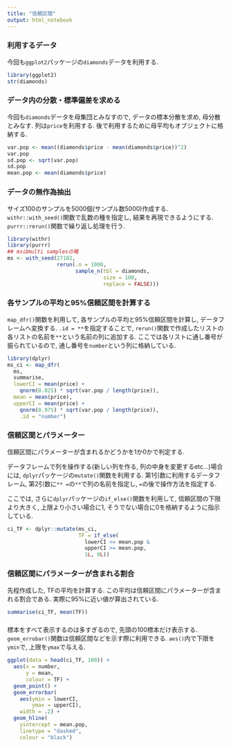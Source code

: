 ```yaml
---
title: "信頼区間"
output: html_notebook
---
```


### 利用するデータ

今回も`ggplot2`パッケージの`diamonds`データを利用する.

```r
library(ggplot2)
str(diamonds)
```

### データ内の分散・標準偏差を求める

今回も`diamonds`データを母集団とみなすので, データの標本分散を求め, 母分散とみなす.
列は`price`を利用する.
後で利用するために母平均もオブジェクトに格納する.
    
```r
var.pop <- mean((diamonds$price - mean(diamonds$price))^2)
var.pop
sd.pop <- sqrt(var.pop)
sd.pop
mean.pop <- mean(diamonds$price)
```

### データの無作為抽出

サイズ100のサンプルを5000個(サンプル数5000)作成する.
`withr::with_seed()`関数で乱数の種を指定し, 結果を再現できるようにする.
`purrr::rerun()`関数で繰り返し処理を行う.

```r
library(withr)
library(purrr)
## msはmulti samplesの略
ms <- with_seed(27182,
                rerun(.n = 1000,
                      sample_n(tbl = diamonds,
                               size = 100,
                               replace = FALSE)))
```

### 各サンプルの平均と95%信頼区間を計算する

`map_dfr()`関数を利用して, 各サンプルの平均と95%信頼区間を計算し, データフレームへ変換する.
`.id = **`を指定することで, `rerun()`関数で作成したリストの各リストの名前を`**`という名前の列に追加する.
ここでは各リストに通し番号が振られているので, 通し番号を`number`という列に格納している.

```r
library(dplyr)
ms_ci <- map_dfr(
  ms,
  summarise,
  lowerCI = mean(price) + 
    qnorm(0.025) * sqrt(var.pop / length(price)),
  mean = mean(price),
  upperCI = mean(price) + 
    qnorm(0.975) * sqrt(var.pop / length(price)),
    .id = "number")
```

### 信頼区間とパラメーター

信頼区間にパラメーターが含まれるかどうかを1か0かで判定する.

データフレームで列を操作する(新しい列を作る, 列の中身を変更するetc...)場合には, `dplyr`パッケージの`mutate()`関数を利用する.
第1引数に利用するデータフレーム, 第2引数に`** =`の`**`で列の名前を指定し, `=`の後で操作方法を指定する.

ここでは, さらに`dplyr`パッケージの`if_else()`関数を利用して, 信頼区間の下限より大きく, 上限より小さい場合に1, そうでない場合に0を格納するように指示している.

```r
ci_TF <- dplyr::mutate(ms_ci, 
                       TF = if_else(
                         lowerCI <= mean.pop &
                         upperCI >= mean.pop, 
                         1L, 0L))
```

### 信頼区間にパラメーターが含まれる割合

先程作成した, TFの平均を計算する.
この平均は信頼区間にパラメーターが含まれる割合である.
実際に95%に近い値が算出されている.

```r
summarise(ci_TF, mean(TF))
```

### 

標本をすべて表示するのは多すぎるので, 先頭の100標本だけ表示する.
`geom_errobar()`関数は信頼区間などを示す際に利用できる.
`aes()`内で下限を`ymin`で, 上限を`ymax`で与える.

```r
ggplot(data = head(ci_TF, 100)) +
  aes(x = number, 
      y = mean,
      colour = TF) +
  geom_point() +
  geom_errorbar(
    aes(ymin = lowerCI,
        ymax = upperCI), 
    width = .2) +
  geom_hline(
    yintercept = mean.pop, 
    linetype = "dashed", 
    colour = "black")
```